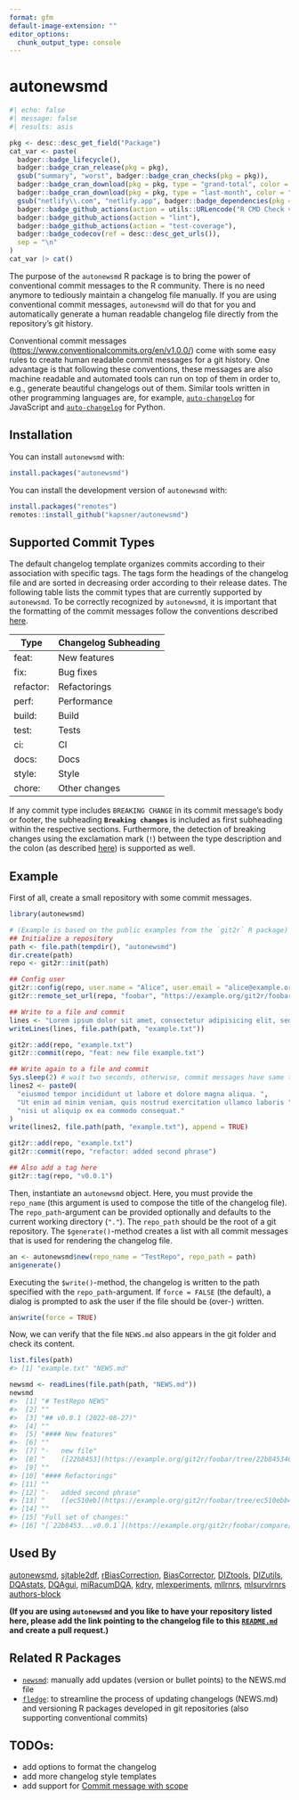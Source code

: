 ```yaml
---
format: gfm
default-image-extension: ""
editor_options: 
  chunk_output_type: console
---
```


# autonewsmd

<!-- badges: start -->
```r
#| echo: false
#| message: false
#| results: asis

pkg <- desc::desc_get_field("Package")
cat_var <- paste(
  badger::badge_lifecycle(),
  badger::badge_cran_release(pkg = pkg),
  gsub("summary", "worst", badger::badge_cran_checks(pkg = pkg)),
  badger::badge_cran_download(pkg = pkg, type = "grand-total", color = "blue"),
  badger::badge_cran_download(pkg = pkg, type = "last-month", color = "blue"),
  gsub("netlify\\.com", "netlify.app", badger::badge_dependencies(pkg = pkg)),
  badger::badge_github_actions(action = utils::URLencode("R CMD Check via {tic}")),
  badger::badge_github_actions(action = "lint"),
  badger::badge_github_actions(action = "test-coverage"),
  badger::badge_codecov(ref = desc::desc_get_urls()),
  sep = "\n"
)
cat_var |> cat()
```
<!-- badges: end -->

The purpose of the `autonewsmd` R package is to bring the power of conventional commit messages to the R community. There is no need anymore to tediously maintain a changelog file manually. If you are using conventional commit messages, `autonewsmd` will do that for you and automatically generate a human readable changelog file directly from the repository's git history.

Conventional commit messages ([https://www.conventionalcommits.org/en/v1.0.0/](https://www.conventionalcommits.org/en/v1.0.0/)) come with some easy rules to create human readable commit messages for a git history. One advantage is that following these conventions, these messages are also machine readable and automated tools can run on top of them in order to, e.g., generate beautiful changelogs out of them. Similar tools written in other programming languages are, for example, [`auto-changelog`](https://github.com/cookpete/auto-changelog) for JavaScript and [`auto-changelog`](https://github.com/KeNaCo/auto-changelog) for Python.

## Installation

You can install `autonewsmd` with:

```r
install.packages("autonewsmd")
```

You can install the development version of `autonewsmd` with:

```r
install.packages("remotes")
remotes::install_github("kapsner/autonewsmd")
```

## Supported Commit Types

The default changelog template organizes commits according to their association with specific tags. The tags form the headings of the changelog file and are sorted in decreasing order according to their release dates. The following table lists the commit types that are currently supported by `autonewsmd`. To be correctly recognized by `autonewsmd`, it is important that the formatting of the commit messages follow the conventions described [here](https://www.conventionalcommits.org/en/v1.0.0/#commit-message-with--to-draw-attention-to-breaking-change).

<center>

| Type      | Changelog Subheading |
| --------- | -------------------- |
| feat:     | New features         |
| fix:      | Bug fixes            |
| refactor: | Refactorings         |
| perf:     | Performance          |
| build:    | Build                |
| test:     | Tests                |
| ci:       | CI                   |
| docs:     | Docs                 |
| style:    | Style                |
| chore:    | Other changes        |

</center>

If any commit type includes `BREAKING CHANGE` in its commit message's body or footer, the subheading **`Breaking changes`** is included as first subheading within the respective sections. Furthermore, the detection of breaking changes using the exclamation mark (`!`) between the type description and the colon (as described [here](https://www.conventionalcommits.org/en/v1.0.0/#commit-message-with--to-draw-attention-to-breaking-change)) is supported as well.

## Example

First of all, create a small repository with some commit messages.

```r
library(autonewsmd)

# (Example is based on the public examples from the `git2r` R package)
## Initialize a repository
path <- file.path(tempdir(), "autonewsmd")
dir.create(path)
repo <- git2r::init(path)

## Config user
git2r::config(repo, user.name = "Alice", user.email = "alice@example.org")
git2r::remote_set_url(repo, "foobar", "https://example.org/git2r/foobar")

## Write to a file and commit
lines <- "Lorem ipsum dolor sit amet, consectetur adipisicing elit, sed do"
writeLines(lines, file.path(path, "example.txt"))

git2r::add(repo, "example.txt")
git2r::commit(repo, "feat: new file example.txt")

## Write again to a file and commit
Sys.sleep(2) # wait two seconds, otherwise, commit messages have same time stamp
lines2 <- paste0(
  "eiusmod tempor incididunt ut labore et dolore magna aliqua. ",
  "Ut enim ad minim veniam, quis nostrud exercitation ullamco laboris ",
  "nisi ut aliquip ex ea commodo consequat."
)
write(lines2, file.path(path, "example.txt"), append = TRUE)

git2r::add(repo, "example.txt")
git2r::commit(repo, "refactor: added second phrase")

## Also add a tag here
git2r::tag(repo, "v0.0.1")
```

Then, instantiate an `autonewsmd` object. Here, you must provide the `repo_name` (this argument is used to compose the title of the changelog file). The `repo_path`-argument can be provided optionally and defaults to the current working directory (`"."`). The `repo_path` should be the root of a git repository. The `$generate()`-method creates a list with all commit messages that is used for rendering the changelog file.

```r
an <- autonewsmd$new(repo_name = "TestRepo", repo_path = path)
an$generate()
```

Executing the `$write()`-method, the changelog is written to the path specified with the `repo_path`-argument. If `force = FALSE` (the default), a dialog is prompted to ask the user if the file should be (over-) written.

```r
an$write(force = TRUE)
```

Now, we can verify that the file `NEWS.md` also appears in the git folder and check its content.

```r
list.files(path)
#> [1] "example.txt" "NEWS.md"
```

```r
newsmd <- readLines(file.path(path, "NEWS.md"))
newsmd
#>  [1] "# TestRepo NEWS"                                                                                
#>  [2] ""                                                                                               
#>  [3] "## v0.0.1 (2022-08-27)"                                                                         
#>  [4] ""                                                                                               
#>  [5] "#### New features"                                                                              
#>  [6] ""                                                                                               
#>  [7] "-   new file"                                                                                   
#>  [8] "    ([22b8453](https://example.org/git2r/foobar/tree/22b845346a0f3686d79eb86445af6be71dc86da6))"
#>  [9] ""                                                                                               
#> [10] "#### Refactorings"                                                                              
#> [11] ""                                                                                               
#> [12] "-   added second phrase"                                                                        
#> [13] "    ([ec510eb](https://example.org/git2r/foobar/tree/ec510ebb465d25ab7ad27e8b637cf4113b55cbdf))"
#> [14] ""                                                                                               
#> [15] "Full set of changes:"                                                                           
#> [16] "[`22b8453...v0.0.1`](https://example.org/git2r/foobar/compare/22b8453...v0.0.1)"
```

## Used By 

[autonewsmd](https://github.com/kapsner/autonewsmd/blob/main/NEWS.md), [sjtable2df](https://github.com/kapsner/sjtable2df/blob/main/NEWS.md), [rBiasCorrection](https://github.com/kapsner/rBiasCorrection/blob/master/NEWS.md), [BiasCorrector](https://github.com/kapsner/BiasCorrector/blob/master/NEWS.md), [DIZtools](https://github.com/miracum/misc-diztools/blob/main/NEWS.md), [DIZutils](https://github.com/miracum/misc-dizutils/blob/master/NEWS.md), [DQAstats](https://github.com/miracum/dqa-dqastats/blob/master/NEWS.md), [DQAgui](https://github.com/miracum/dqa-dqagui/blob/master/NEWS.md), [miRacumDQA](https://github.com/miracum/dqa-miracumdqa/blob/master/NEWS.md), [kdry](https://github.com/kapsner/kdry/blob/main/NEWS.md), [mlexperiments](https://github.com/kapsner/mlexperiments/blob/main/NEWS.md), [mllrnrs](https://github.com/kapsner/mllrnrs/blob/main/NEWS.md), [mlsurvlrnrs](https://github.com/kapsner/mlsurvlrnrs/blob/main/NEWS.md) [authors-block](https://github.com/kapsner/authors-block/blob/main/NEWS.md)

**(If you are using `autonewsmd` and you like to have your repository listed here, please add the link pointing to the changelog file to this [`README.md`](./README.md) and create a pull request.)**

## Related R Packages

- [`newsmd`](https://github.com/Dschaykib/newsmd): manually add updates (version or bullet points) to the NEWS.md file
- [`fledge`](https://github.com/cynkra/fledge): to streamline the process of updating changelogs (NEWS.md) and versioning R packages developed in git repositories (also supporting conventional commits)

## TODOs:

- add options to format the changelog
- add more changelog style templates
- add support for [Commit message with scope](https://www.conventionalcommits.org/en/v1.0.0/#commit-message-with-scope)
